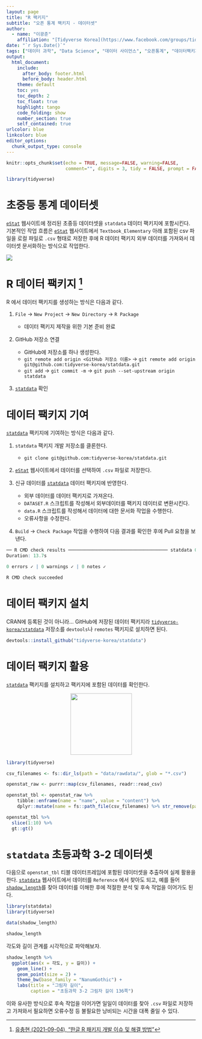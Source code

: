 ```yaml
---
layout: page
title: "R 팩키지"
subtitle: "오픈 통계 팩키지 - 데이터셋"
author:
  - name: "이광춘"
    affiliation: "[Tidyverse Korea](https://www.facebook.com/groups/tidyverse/)"
date: "`r Sys.Date()`"
tags: ["데이터 과학", "Data Science", "데이터 사이언스", "오픈통계", "데이터팩키지"]
output:
  html_document: 
    include:
      after_body: footer.html
      before_body: header.html
    theme: default
    toc: yes
    toc_depth: 2
    toc_float: true
    highlight: tango
    code_folding: show
    number_section: true
    self_contained: true
urlcolor: blue
linkcolor: blue
editor_options: 
  chunk_output_type: console
---
```


```r
knitr::opts_chunk$set(echo = TRUE, message=FALSE, warning=FALSE,
                      comment="", digits = 3, tidy = FALSE, prompt = FALSE, fig.align = 'center')

library(tidyverse)
```

# 초중등 통계 데이터셋 {#stat-dataset}

[`eStat`](https://estat.me/estat/eStat/) 웹사이트에 정리된 초중등 데이터셋을 `statdata` 데이터 팩키지에 포함시킨다. 기본적인 작업 흐름은 [`eStat`](https://estat.me/estat/eStat/) 웹사이트에서 `Textbook_Elementary` 아래 포함된 csv 파일을 로컬 파일로 `.csv` 형태로 저장한 후에 R 데이터 팩키지 외부 데이터를 가져와서 데이터셋 문서화하는 방식으로 작업한다.

![](fig/estat-statdata.png)

# R 데이터 팩키지 [^1] {#rdata-package}

[^1]: [유충현 (2021-09-04), "한글 R 패키지 개발 이슈 및 해결 방법"](https://choonghyunryu.github.io/develop_Korean_package/)

R 에서 데이터 팩키지를 생성하는 방식은 다음과 같다.

1.  `File` → `New Project` → `New Directory` → `R Package`

    -   데이터 팩키지 제작을 위한 기본 준비 완료

2.  GitHub 저장소 연결

    -   GitHub에 저장소를 하나 생성한다.
    -   `git remote add origin <GitHub 저장소 이름>` → `git remote add origin git@github.com:tidyverse-korea/statdata.git`
    -   `git add` → `git commit -m` → `git push --set-upstream origin statdata`

3.  [`statdata`](https://github.com/tidyverse-korea/statdata) 확인

# 데이터 팩키지 기여 {#rdata-package-contribution}

[`statdata`](https://github.com/tidyverse-korea/statdata) 팩키지에 기여하는 방식은 다음과 같다.

1.  `statdata` 팩키지 개발 저장소를 클론한다.

    -   `git clone git@github.com:tidyverse-korea/statdata.git`

2.  [`eStat`](https://estat.me/estat/eStat/) 웹사이트에서 데이터를 선택하여 `.csv` 파일로 저장한다.

3.  신규 데이터를 [`statdata`](https://github.com/tidyverse-korea/statdata) 데이터 팩키지에 반영한다.

    -   외부 데이터를 데이터 팩키지로 가져온다.
    -   `DATASET.R` 스크립트를 작성해서 외부데이터를 팩키지 데이터로 변환시킨다.
    -   `data.R` 스크립트를 작성해서 데이터에 대한 문서화 작업을 수행한다.
    -   오류사항을 수정한다.

4.  `Build` → `Check Package` 작업을 수행하여 다음 결과를 확인한 후에 Pull 요청을 보낸다.

```r
── R CMD check results ───────────────────────────────────── statdata 0.1.0 ────
Duration: 13.7s

0 errors ✓ | 0 warnings ✓ | 0 notes ✓

R CMD check succeeded
```

# 데이터 팩키지 설치 {#install-data-pkg}

CRAN에 등록된 것이 아니라... GitHub에 저장된 데이터 팩키지라 [`tidyverse-korea/statdata`](https://github.com/tidyverse-korea/statdata) 저장소를 `devtools`나 `remotes` 팩키지로 설치하면 된다.

```r
devtools::install_github("tidyverse-korea/statdata")
```


# 데이터 팩키지 활용 {#rdata-package-usage}

[`statdata`](https://github.com/tidyverse-korea/statdata) 팩키지를 설치하고 팩키지에 포함된 데이터를 확인한다.

<center>

![](fig/hex-statdata.png){width="163"}

</center>

```r
library(tidyverse)

csv_filenames <- fs::dir_ls(path = "data/rawdata/", glob = "*.csv")

openstat_raw <- purrr::map(csv_filenames, readr::read_csv)

openstat_tbl <- openstat_raw %>%
    tibble::enframe(name = "name", value = "content") %>%
    dplyr::mutate(name = fs::path_file(csv_filenames) %>% str_remove(pattern = "\\.csv$"))

openstat_tbl %>% 
  slice(1:10) %>% 
  gt::gt()
```


# `statdata` 초등과학 3-2 데이터셋 {#rdata-package-usage}

다음으로 `openstat_tbl` 티블 데이터프레임에 포함된 데이터셋을 추출하여 실제 활용을 한다.
[`statdata`](https://tidyverse-korea.github.io/statdata/) 웹사이트에서 데이터를 `Reference` 에서 찾아도 되고,
예를 들어 [`shadow_length`](https://tidyverse-korea.github.io/statdata/reference/shadow_length.html)를 찾아 데이터를 이해한 후에 적절한 분석 및 후속 작업을 이어가도 된다.


```r
library(statdata)
library(tidyverse)

data(shadow_length)

shadow_length
```

각도와 길이 관계를 시각적으로 파악해보자.

```r
shadow_length %>% 
  ggplot(aes(x = 각도, y = 길이)) +
    geom_line() +
    geom_point(size = 2) +
    theme_bw(base_family = "NanumGothic") + 
    labs(title = "그림자 길이",
         caption = "초등과학 3-2 그림자 길이 136쪽")
```

이와 유사한 방식으로 후속 작업을 이어가면 일일이 데이터를 찾아 `.csv` 파일로 저장하고 가져와서 필요하면 오류수정 등 불필요한 낭비되는 시간을 대폭 줄일 수 있다.

